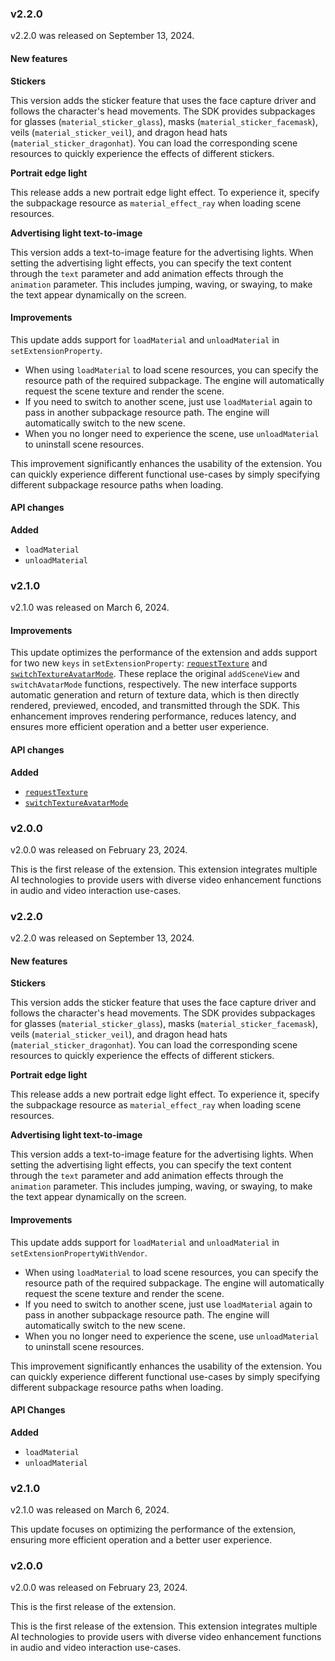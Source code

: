 <PlatformWrapper platform="android">

### v2.2.0

v2.2.0 was released on September 13, 2024.

#### New features

**Stickers**

This version adds the sticker feature that uses the face capture driver and follows the character's head movements. The SDK provides subpackages for glasses (`material_sticker_glass`), masks (`material_sticker_facemask`), veils (`material_sticker_veil`), and dragon head hats (`material_sticker_dragonhat`). You can load the corresponding scene resources to quickly experience the effects of different stickers.

**Portrait edge light**

This release adds a new portrait edge light effect. To experience it, specify the subpackage resource as `material_effect_ray` when loading scene resources.

**Advertising light text-to-image**

This version adds a text-to-image feature for the advertising lights. When setting the advertising light effects, you can specify the text content through the `text` parameter and add animation effects through the `animation` parameter. This includes jumping, waving, or swaying, to make the text appear dynamically on the screen.

#### Improvements

This update adds support for `loadMaterial` and `unloadMaterial` in `setExtensionProperty`.

- When using `loadMaterial` to load scene resources, you can specify the resource path of the required subpackage. The engine will automatically request the scene texture and render the scene.
- If you need to switch to another scene, just use `loadMaterial` again to pass in another subpackage resource path. The engine will automatically switch to the new scene.
- When you no longer need to experience the scene, use `unloadMaterial` to uninstall scene resources.

This improvement significantly enhances the usability of the extension. You can quickly experience different functional use-cases by simply specifying different subpackage resource paths when loading.

#### API changes

**Added**

- `loadMaterial`
- `unloadMaterial`

### v2.1.0

v2.1.0 was released on March 6, 2024.

#### Improvements

This update optimizes the performance of the <Vg k="RTEE_MK"/> extension and adds support for two new `keys` in `setExtensionProperty`: [`requestTexture`](../develop/integrate/metakit#enable-texture-request) and [`switchTextureAvatarMode`](../develop/integrate/metakit#switch-texture-scene). These replace the original `addSceneView` and `switchAvatarMode` functions, respectively. The new interface supports automatic generation and return of texture data, which is then directly rendered, previewed, encoded, and transmitted through the SDK. This enhancement improves rendering performance, reduces latency, and ensures more efficient operation and a better user experience.

#### API changes

**Added**

- [`requestTexture`](../develop/integrate/metakit#enable-texture-request)
- [`switchTextureAvatarMode`](../develop/integrate/metakit#switch-texture-scene)

### v2.0.0

v2.0.0 was released on February 23, 2024.

This is the first release of the <Vg k="RTEE_MK"/> extension. This extension integrates multiple AI technologies to provide users with diverse video enhancement functions in audio and video interaction use-cases.

</PlatformWrapper>

<PlatformWrapper platform="[ios]">

### v2.2.0

v2.2.0 was released on September 13, 2024.

#### New features

**Stickers**

This version adds the sticker feature that uses the face capture driver and follows the character's head movements. The SDK provides subpackages for glasses (`material_sticker_glass`), masks (`material_sticker_facemask`), veils (`material_sticker_veil`), and dragon head hats (`material_sticker_dragonhat`). You can load the corresponding scene resources to quickly experience the effects of different stickers.

**Portrait edge light**

This release adds a new portrait edge light effect. To experience it, specify the subpackage resource as `material_effect_ray` when loading scene resources.

**Advertising light text-to-image**

This version adds a text-to-image feature for the advertising lights. When setting the advertising light effects, you can specify the text content through the `text` parameter and add animation effects through the `animation` parameter. This includes jumping, waving, or swaying, to make the text appear dynamically on the screen.

#### Improvements

This update adds support for `loadMaterial` and `unloadMaterial` in `setExtensionPropertyWithVendor`.

- When using `loadMaterial` to load scene resources, you can specify the resource path of the required subpackage. The engine will automatically request the scene texture and render the scene.
- If you need to switch to another scene, just use `loadMaterial` again to pass in another subpackage resource path. The engine will automatically switch to the new scene.
- When you no longer need to experience the scene, use `unloadMaterial` to uninstall scene resources.

This improvement significantly enhances the usability of the extension. You can quickly experience different functional use-cases by simply specifying different subpackage resource paths when loading.

#### API Changes

**Added**

- `loadMaterial`
- `unloadMaterial`

### v2.1.0

v2.1.0 was released on March 6, 2024.

This update focuses on optimizing the performance of the <Vg k="RTEE_MK"/> extension, ensuring more efficient operation and a better user experience.

### v2.0.0

v2.0.0 was released on February 23, 2024.

This is the first release of the <Vg k="RTEE_MK"/> extension.

This is the first release of the <Vg k="RTEE_MK"/> extension. This extension integrates multiple AI technologies to provide users with diverse video enhancement functions in audio and video interaction use-cases.

</PlatformWrapper>